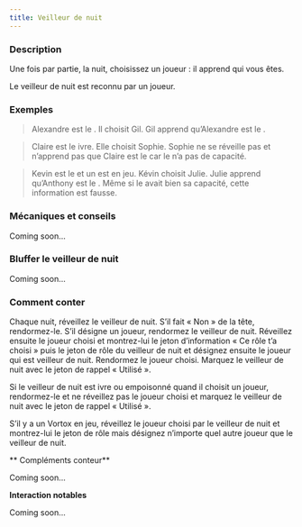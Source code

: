 ```yaml
---
title: Veilleur de nuit
---
```



<Role VEILLEUR_DE_NUIT header />

### Description

Une fois par partie, la nuit, choisissez un joueur : il apprend qui vous êtes.

Le veilleur de nuit est reconnu par un joueur. 

### Exemples

> Alexandre est le <Role VEILLEUR_DE_NUIT />. Il choisit Gil. Gil apprend qu’Alexandre est le <Role VEILLEUR_DE_NUIT />.

> Claire est le <Role VEILLEUR_DE_NUIT /> ivre. Elle choisit Sophie. Sophie ne se réveille pas et n’apprend pas que Claire est le <Role VEILLEUR_DE_NUIT /> car le <Role VEILLEUR_DE_NUIT /> n’a pas de capacité.

> Kevin est le <Role VEILLEUR_DE_NUIT /> et un <Role VORTOX /> est en jeu. Kévin choisit Julie. Julie apprend qu’Anthony est le <Role VEILLEUR_DE_NUIT />. Même si le <Role VEILLEUR_DE_NUIT /> avait bien sa capacité, cette information est fausse.

### Mécaniques et conseils

Coming soon...

### Bluffer le veilleur de nuit

Coming soon...

### Comment conter

Chaque nuit, réveillez le veilleur de nuit. S’il fait « Non » de la tête, rendormez-le. S’il désigne un joueur, rendormez le veilleur de nuit. Réveillez ensuite le joueur choisi et montrez-lui le jeton d’information « Ce rôle t’a choisi » puis le jeton de rôle du veilleur de nuit et désignez ensuite le joueur qui est veilleur de nuit. Rendormez le joueur choisi. Marquez le veilleur de nuit avec le jeton de rappel « Utilisé ».

Si le veilleur de nuit est ivre ou empoisonné quand il choisit un joueur, rendormez-le et ne réveillez pas le joueur choisi et marquez le veilleur de nuit avec le jeton de rappel « Utilisé ».

S’il y a un Vortox en jeu, réveillez le joueur choisi par le veilleur de nuit et montrez-lui le jeton de rôle mais désignez n’importe quel autre joueur que le veilleur de nuit.

** Compléments conteur**

Coming soon...

**Interaction notables**

Coming soon...
